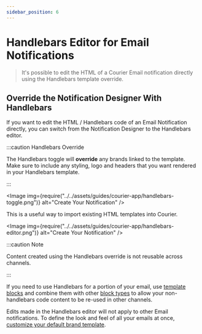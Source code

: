 ```yaml
---
sidebar_position: 6
---
```



# Handlebars Editor for Email Notifications

> It's possible to edit the HTML of a Courier Email notification directly using the Handlebars template override.

## Override the Notification Designer With Handlebars

If you want to edit the HTML / Handlebars code of an Email Notification directly, you can switch from the Notification Designer to the Handlebars editor.

:::caution Handlebars Override

The Handlebars toggle will **override** any brands linked to the template. Make sure to include any styling, logo and headers that you want rendered in your Handlebars template.

:::

<Image
  img={require("../../assets/guides/courier-app/handlebars-toggle.png")}
  alt="Create Your Notification"
/>

This is a useful way to import existing HTML templates into Courier.

<Image
  img={require("../../assets/guides/courier-app/handlebars-editor.png")}
  alt="Create Your Notification"
/>

:::caution Note

Content created using the Handlebars override is not reusable across channels.

:::

If you need to use Handlebars for a portion of your email, use [template blocks](https://help.courier.com/en/articles/4229597-working-with-template-blocks) and combine them with other [block types](https://help.courier.com/en/articles/4193090-content-block-basics) to allow your non-handlebars code content to be re-used in other channels.
<!-- Link follow-up doc -->
Edits made in the Handlebars editor will not apply to other Email notifications. To define the look and feel of all your emails at once, [customize your default brand template](../brands/customize-default-brand.mdx).